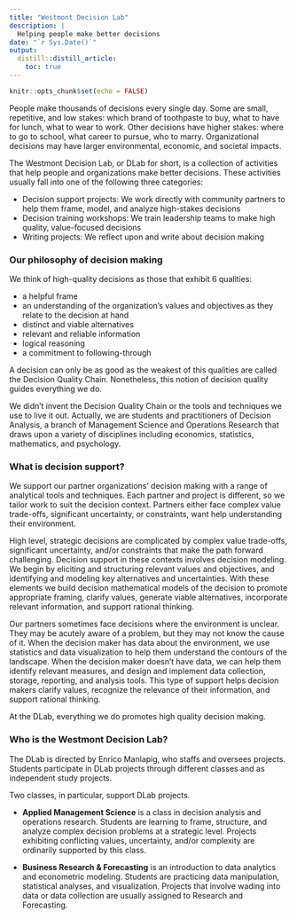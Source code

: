 ```yaml
---
title: "Westmont Decision Lab"
description: |
  Helping people make better decisions
date: "`r Sys.Date()`"
output: 
  distill::distill_article:
    toc: true
---
```


```r
knitr::opts_chunk$set(echo = FALSE)
```



People make thousands of decisions every single day.  Some are small, repetitive, and low stakes: which brand of toothpaste to buy, what to have for lunch, what to wear to work.  Other decisions have higher stakes: where to go to school, what career to pursue, who to marry.  Organizational decisions may have larger environmental, economic, and societal impacts.

The Westmont Decision Lab, or DLab for short, is a collection of activities that help people and organizations make better decisions.  These activities usually fall into one of the following three categories:

* Decision support projects: We work directly with community partners to help them frame, model, and analyze high-stakes decisions
* Decision training workshops: We train leadership teams to make high quality, value-focused decisions
* Writing projects: We reflect upon and write about decision making


### Our philosophy of decision making

We think of high-quality decisions as those that exhibit 6 qualities:

*	a helpful frame
*	an understanding of the organization's values and objectives as they relate to the decision at hand
*	distinct and viable alternatives 
*	relevant and reliable information 
*	logical reasoning 
*	a commitment to following-through

A decision can only be as good as the weakest of this qualities are called the Decision Quality Chain.  Nonetheless, this notion of decision quality guides everything we do.

We didn't invent the Decision Quality Chain or the tools and techniques we use to live it out. Actually, we are students and practitioners of Decision Analysis, a branch of Management Science and Operations Research that draws upon a variety of disciplines including economics, statistics, mathematics, and psychology.





### What is decision support?

We support our partner organizations' decision making with a range of analytical tools and techniques. Each partner and project is different, so we tailor work to suit the  decision context. Partners either face complex value trade-offs, significant uncertainty, or constraints, want help understanding their environment.

High level, strategic decisions are complicated by complex value trade-offs, significant uncertainty, and/or constraints that make the path forward challenging. Decision support in these contexts involves decision modeling.   We begin by eliciting and structuring relevant  values and objectives, and identifying and modeling key alternatives and uncertainties.  With these elements we build decision mathematical models of the decision to promote appropriate framing, clarify values, generate viable alternatives, incorporate relevant information, and support rational thinking.

Our partners sometimes face decisions where the environment is unclear.  They may be acutely aware of a problem, but they may not know the cause of it.  When the decision maker has data about the environment, we use statistics and data visualization to help them understand the contours of the landscape.  When the decision maker doesn't have data, we can help them identify relevant measures, and design and implement data collection, storage, reporting, and analysis tools.  This type of support helps decision makers clarify values, recognize the relevance of their information, and support rational thinking.

At the DLab, everything we do promotes high quality decision making.


<!-- [Learn more](dlab_projects.html) about our projects -->




### Who is the Westmont Decision Lab?

The DLab is directed by Enrico Manlapig, who staffs and oversees projects.  Students participate in DLab projects through different classes and as independent study projects.  

Two classes, in particular, support DLab projects.  

* **Applied Management Science** is a class in decision analysis and operations research. Students are learning to frame, structure, and analyze complex decision problems at a strategic level. Projects exhibiting conflicting values, uncertainty, and/or complexity are ordinarily supported by this class. 

* **Business Research & Forecasting** is an introduction to data analytics and econometric modeling. Students are practicing data manipulation, statistical analyses, and visualization.  Projects that involve wading into data or data collection are usually assigned to Research and Forecasting.  